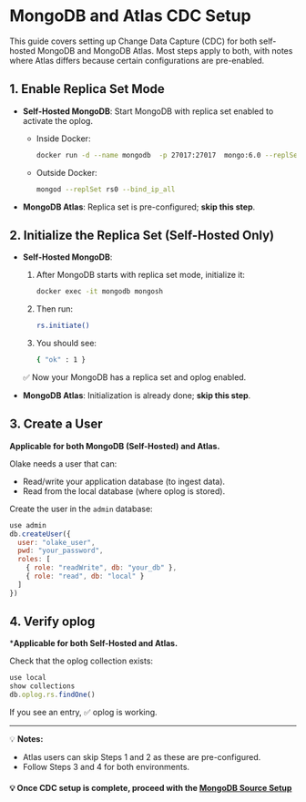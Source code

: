 # MongoDB and Atlas CDC Setup

This guide covers setting up Change Data Capture (CDC) for both self-hosted MongoDB and MongoDB Atlas. Most steps apply to both, with notes where Atlas differs because certain configurations are pre-enabled.

## 1. Enable Replica Set Mode

- **Self-Hosted MongoDB**: Start MongoDB with replica set enabled to activate the oplog.

  - Inside Docker:
  
    ```bash
    docker run -d --name mongodb  -p 27017:27017  mongo:6.0 --replSet rs0
    ```
  - Outside Docker:
  
    ```bash
    mongod --replSet rs0 --bind_ip_all
    ```

- **MongoDB Atlas**: Replica set is pre-configured; **skip this step**.

## 2. Initialize the Replica Set (Self-Hosted Only)

- **Self-Hosted MongoDB**: 
  1. After MongoDB starts with replica set mode, initialize it:
  
      ```bash
      docker exec -it mongodb mongosh
      ```
  2. Then run:
  
      ```bash
      rs.initiate()
      ```
  3. You should see:
  
      ```bash
      { "ok" : 1 }
      ```

  ✅ Now your MongoDB has a replica set and oplog enabled.

- **MongoDB Atlas**: Initialization is already done; **skip this step**.

## 3. Create a User


**Applicable for both MongoDB (Self-Hosted) and Atlas.**

Olake needs a user that can:  
- Read/write your application database (to ingest data).
- Read from the local database (where oplog is stored).

Create the user in the `admin` database:

```javascript
use admin
db.createUser({
  user: "olake_user",
  pwd: "your_password",
  roles: [
    { role: "readWrite", db: "your_db" },
    { role: "read", db: "local" }
  ]
})
```

## 4. Verify oplog

***Applicable for both Self-Hosted and Atlas.**

Check that the oplog collection exists:

```javascript
use local
show collections
db.oplog.rs.findOne()
```
If you see an entry, ✅ oplog is working. 

---

💡 **Notes:**
- Atlas users can skip Steps 1 and 2 as these are pre-configured.
- Follow Steps 3 and 4 for both environments.

#### 💡 Once CDC setup is complete, proceed with the [MongoDB Source Setup](/docs/connectors/mongodb/index.mdx)